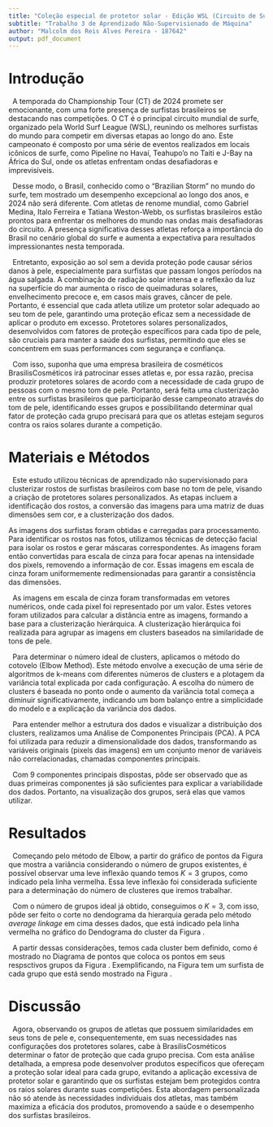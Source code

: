 ```yaml
---
title: "Coleção especial de protetor solar - Edição WSL (Circuito de Surf)"
subtitle: "Trabalho 3 de Aprendizado Não-Supervisionado de Máquina"
author: "Malcolm dos Reis Alves Pereira - 187642"
output: pdf_document
---
```


# Introdução

\   A temporada do Championship Tour (CT) de 2024 promete ser emocionante, com uma forte presença de surfistas brasileiros se destacando nas competições. O CT é o principal circuito mundial de surfe, organizado pela World Surf League (WSL), reunindo os melhores surfistas do mundo para competir em diversas etapas ao longo do ano. Este campeonato é composto por uma série de eventos realizados em locais icônicos de surfe, como Pipeline no Havaí, Teahupo'o no Taiti e J-Bay na África do Sul, onde os atletas enfrentam ondas desafiadoras e imprevisíveis.

\   Desse modo, o Brasil, conhecido como o "Brazilian Storm" no mundo do surfe, tem mostrado um desempenho excepcional ao longo dos anos, e 2024 não será diferente. Com atletas de renome mundial, como Gabriel Medina, Italo Ferreira e Tatiana Weston-Webb, os surfistas brasileiros estão prontos para enfrentar os melhores do mundo nas ondas mais desafiadoras do circuito. A presença significativa desses atletas reforça a importância do Brasil no cenário global do surfe e aumenta a expectativa para resultados impressionantes nesta temporada.

\   Entretanto, exposição ao sol sem a devida proteção pode causar sérios danos à pele, especialmente para surfistas que passam longos períodos na água salgada. A combinação de radiação solar intensa e a reflexão da luz na superfície do mar aumenta o risco de queimaduras solares, envelhecimento precoce e, em casos mais graves, câncer de pele. Portanto, é essencial que cada atleta utilize um protetor solar adequado ao seu tom de pele, garantindo uma proteção eficaz sem a necessidade de aplicar o produto em excesso. Protetores solares personalizados, desenvolvidos com fatores de proteção específicos para cada tipo de pele, são cruciais para manter a saúde dos surfistas, permitindo que eles se concentrem em suas performances com segurança e confiança.

\   Com isso, suponha que uma empresa brasileira de cosméticos BrasilisCosméticos irá patrocinar esses atletas e, por essa razão, precisa produzir protetores solares de acordo com a necessidade de cada grupo de pessoas com o mesmo tom de pele. Portanto, será feita uma clusterização entre os surfistas brasileiros que participarão desse campeonato através do tom de pele, identificando esses grupos e possibilitando determinar qual fator de proteção cada grupo precisará para que os atletas estejam seguros contra os raios solares durante a competição.



# Materiais e Métodos

\   Este estudo utilizou técnicas de aprendizado não supervisionado para clusterizar rostos de surfistas brasileiros com base no tom de pele, visando a criação de protetores solares personalizados. As etapas incluem a identificação dos rostos, a conversão das imagens para uma matriz de duas dimensões sem cor, e a clusterização dos dados.

```{=tex}

\begin{figure}[ht]
    \centering
    \includegraphics[width=45mm]{grafs/surfistas.png}
    \caption{Fotos dos surfistas que irão participar do campeonato}
    \label{fig:surfistas}
\end{figure}

```

As imagens dos surfistas foram obtidas e carregadas para processamento. Para identificar os rostos nas fotos, utilizamos técnicas de detecção facial para isolar os rostos e gerar máscaras correspondentes. As imagens foram então convertidas para escala de cinza para focar apenas na intensidade dos pixels, removendo a informação de cor. Essas imagens em escala de cinza foram uniformemente redimensionadas para garantir a consistência das dimensões.

```{=tex}

\begin{figure}[ht]
    \centering
    \includegraphics[width=45mm]{grafs/surfistas_pb.png}
    \caption{Identificação dos rostos e colocando a imagem em apenas duas dimensões (sem cores)}
    \label{fig:surfistas_pb}
\end{figure}

```

\   As imagens em escala de cinza foram transformadas em vetores numéricos, onde cada pixel foi representado por um valor. Estes vetores foram utilizados para calcular a distância entre as imagens, formando a base para a clusterização hierárquica. A clusterização hierárquica foi realizada para agrupar as imagens em clusters baseados na similaridade de tons de pele.

\   Para determinar o número ideal de clusters, aplicamos o método do cotovelo (Elbow Method). Este método envolve a execução de uma série de algoritmos de k-means com diferentes números de clusters e a plotagem da variância total explicada por cada configuração. A escolha do número de clusters é baseada no ponto onde o aumento da variância total começa a diminuir significativamente, indicando um bom balanço entre a simplicidade do modelo e a explicação da variância dos dados.

\   Para entender melhor a estrutura dos dados e visualizar a distribuição dos clusters, realizamos uma Análise de Componentes Principais (PCA). A PCA foi utilizada para reduzir a dimensionalidade dos dados, transformando as variáveis originais (pixels das imagens) em um conjunto menor de variáveis não correlacionadas, chamadas componentes principais.

\   Com 9 componentes principais dispostas, pôde ser observado que as duas primeiras componentes já são suficientes para explicar a variabilidade dos dados. Portanto, na visualização dos grupos, será elas que vamos utilizar.


\newpage
# Resultados

\   Começando pelo método de Elbow, a partir do gráfico de pontos da Figura \ref{fig:graf_elbow} que mostra a variância considerando o número de grupos existentes, é possível observar uma leve inflexão quando temos $K = 3$ grupos, como indicado pela linha vermelha. Essa leve inflexão foi considerada suficiente para a determinação do número de clusteres que iremos trabalhar.


```{=tex}

\begin{figure}[ht]
    \centering
    \includegraphics[width=100mm]{grafs/graf_elbow.png}
    \caption{Andamento da variância por número de cluster (Método de Elbow)}
    \label{fig:graf_elbow}
\end{figure}

```

\   Com o número de grupos ideal já obtido, conseguimos o $K = 3$, com isso, pôde ser feito o corte no dendograma da hierarquia gerada pelo método *average linkage* em cima desses dados, que está indicado pela linha vermelha no gráfico do Dendograma do cluster da Figura \ref{fig:graf_dendro}.

```{=tex}

\begin{figure}[ht]
    \centering
    \includegraphics[width=100mm]{grafs/graf_dendrograma.png}
    \caption{Dendrograma exibindo os grupos formados e o corte na árvore}
    \label{fig:graf_dendro}
\end{figure}

```

\   A partir dessas considerações, temos cada cluster bem definido, como é mostrado no Diagrama de pontos que coloca os pontos em seus respsctivos grupos da Figura \ref{fig:graf_clusters}. Exemplificando, na Figura \ref{fig:graf_exemplos} tem um surfista de cada grupo que está sendo mostrado na Figura \ref{fig:graf_clusters}.

```{=tex}

\begin{figure}[ht]
    \centering
    \includegraphics[width=120mm]{grafs/graf_clusters.png}
    \caption{Grupos identificados através do clustering hierárquico}
    \label{fig:graf_clusters}
\end{figure}

```

```{=tex}

\begin{figure}[ht]
    \centering
    \includegraphics[width=80mm]{grafs/exemplo_grupos.png}
    \caption{Deivid Silva, Tatiana e Italo Ferreira, respectivamente}
    \label{fig:graf_exemplos}
\end{figure}

```


# Discussão

\   Agora, observando os grupos de atletas que possuem similaridades em seus tons de pele e, consequentemente, em suas necessidades nas configurações dos protetores solares, cabe à BrasilisCosméticos determinar o fator de proteção que cada grupo precisa. Com esta análise detalhada, a empresa pode desenvolver produtos específicos que ofereçam a proteção solar ideal para cada grupo, evitando a aplicação excessiva de protetor solar e garantindo que os surfistas estejam bem protegidos contra os raios solares durante suas competições. Esta abordagem personalizada não só atende às necessidades individuais dos atletas, mas também maximiza a eficácia dos produtos, promovendo a saúde e o desempenho dos surfistas brasileiros.



















